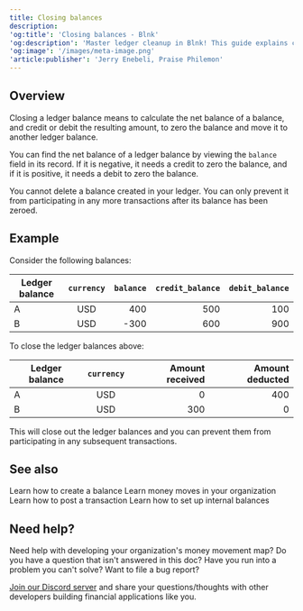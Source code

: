 ```yaml
---
title: Closing balances
description:
'og:title': 'Closing balances - Blnk'
'og:description': 'Master ledger cleanup in Blnk! This guide explains closing ledger balances, calculating net balances, and zeroing them out with debits or credits. Learn how to finalize balances and prevent future transactions, while understanding the limitations of deletion.'
'og:image': '/images/meta-image.png'
'article:publisher': 'Jerry Enebeli, Praise Philemon'
---
```


## Overview

Closing a ledger balance means to calculate the net balance of a balance, and credit or debit the resulting amount, to zero the balance and move it to another ledger balance.

You can find the net balance of a ledger balance by viewing the `balance` field in its record. If it is negative, it needs a credit to zero the balance, and if it is positive, it needs a debit to zero the balance.

<Note>
    You cannot delete a balance created in your ledger. You can only prevent it from participating in any more transactions after its balance has been zeroed.
</Note>

## Example

Consider the following balances:

| Ledger balance | `currency` | `balance` | `credit_balance` | `debit_balance`
| --- | :---: | ---: | ---: | ---:
| A | USD | 400 | 500 | 100
| B | USD | -300 | 600 | 900

To close the ledger balances above:

| Ledger balance | `currency` | Amount received | Amount deducted
| --- | :---: | ---: | ---:
| A | USD | 0 | 400
| B | USD | 300 | 0

This will close out the ledger balances and you can prevent them from participating in any subsequent transactions.

## See also

<CardGroup>
    <Card title="Create a balance" icon="book-open-cover" href="../tutorial/create-a-balance">
        Learn how to create a balance
    </Card>
    <Card title="Money movement map" icon="book-open-cover" href="money-movement-map">
        Learn money moves in your organization
    </Card>
    <Card title="Record a transaction" icon="book-open-cover" href="/ledger/tutorial/record-a-transaction">
        Learn how to post a transaction
    </Card>
    <Card title="Setting up internal balances" icon="book-open-cover" href="/ledger/tutorial/internal-balances">
        Learn how to set up internal balances
    </Card>
</CardGroup>

## Need help?

Need help with developing your organization's money movement map? Do you have a question that isn't answered in this doc? Have you run into a problem you can't solve? Want to file a bug report?

[Join our Discord server](https://discord.gg/7WNv94zPpx) and share your questions/thoughts with other developers building financial applications like you.